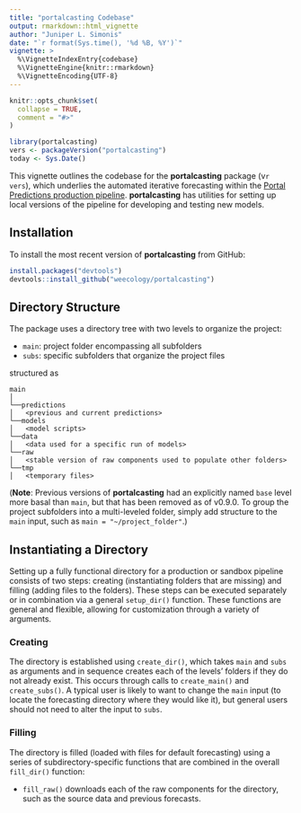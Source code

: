 ```yaml
---
title: "portalcasting Codebase"
output: rmarkdown::html_vignette
author: "Juniper L. Simonis"
date: "`r format(Sys.time(), '%d %B, %Y')`"
vignette: >
  %\VignetteIndexEntry{codebase}
  %\VignetteEngine{knitr::rmarkdown}
  %\VignetteEncoding{UTF-8}
---
```


```r
knitr::opts_chunk$set(
  collapse = TRUE,
  comment = "#>"
)
```

```r
library(portalcasting)
vers <- packageVersion("portalcasting")
today <- Sys.Date()
```

This vignette outlines the codebase for the **portalcasting** package (v`r vers`), which underlies the automated iterative forecasting within the [Portal Predictions production pipeline](https://github.com/weecology/portalPredictions). **portalcasting** has utilities for setting up local versions of the pipeline for developing and testing new models. 

## Installation

To install the most recent version of **portalcasting** from GitHub:

```r
install.packages("devtools")
devtools::install_github("weecology/portalcasting")
```

## Directory Structure

The package uses a directory tree with two levels to organize the project:

* `main`: project folder encompassing all subfolders
* `subs`: specific subfolders that organize the project files
 
structured as

```
main
│
└──predictions
│   <previous and current predictions>
└──models
│   <model scripts>
└──data
│   <data used for a specific run of models>
└──raw
│   <stable version of raw components used to populate other folders>
└──tmp
│   <temporary files>
```

(**Note**: Previous versions of **portalcasting** had an explicitly named `base` level more basal than `main`, but that has been removed as of v0.9.0. To group the project subfolders into a multi-leveled folder, simply add structure to the `main` input, such as `main = "~/project_folder"`.)

## Instantiating a Directory

Setting up a fully functional directory for a production or sandbox pipeline consists of two steps: creating (instantiating folders that are missing) and filling (adding files to the folders). These steps can be executed separately or in combination via a general `setup_dir()` function. These functions are general and flexible, allowing for customization through a variety of arguments. 

### Creating 

The directory is established using `create_dir()`, which takes `main` and `subs` as arguments and in sequence creates each of the levels' folders if they do not already exist. This occurs through calls to `create_main()` and `create_subs()`. A typical user is likely to want to change the `main` input (to locate the forecasting directory where they would like it), but general users should not need to alter the input to `subs`.

### Filling 

The directory is filled (loaded with files for default forecasting) using a series of subdirectory-specific functions that are combined in the overall `fill_dir()` function:

* `fill_raw()` downloads each of the raw components for the directory, such as the source data and previous forecasts.


